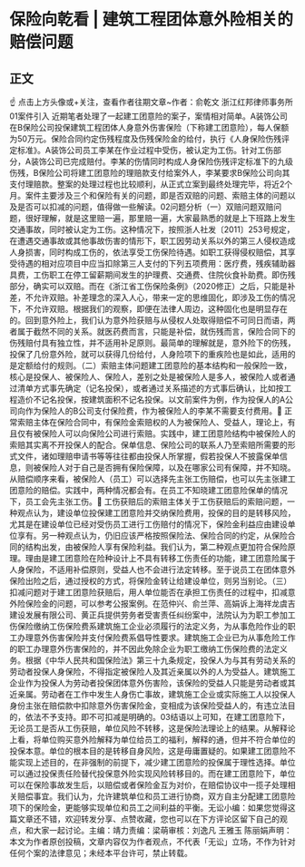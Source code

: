 # 保险向乾看 | 建筑工程团体意外险相关的赔偿问题
## 正文
☝ 点击上方头像或+关注，查看作者往期文章~作者：俞乾文 浙江红邦律师事务所 01案件引入 近期笔者处理了一起建工团意险的案子，案情相对简单。A装饰公司在B保险公司投保建筑工程团体人身意外伤害保险（下称建工团意险），每人保额为50万元。保险合同约定伤残程度及伤残保险金的给付，执行《人身保险伤残评定标准》。A装饰公司员工李某在作业过程中受伤，被认定为工伤。针对工伤部分，A装饰公司已完成赔付。李某的伤情同时构成人身保险伤残评定标准下的九级伤残，B保险公司将建工团意险的理赔款支付给案外人，李某要求B保险公司向其支付理赔款。整案的处理过程也比较顺利，从正式立案到最终处理完毕，将近2个月。案件主要涉及三个和保险有关的问题，即是否双赔的问题、索赔主体的问题以及是否可以扣减的问题，值得做一些解读。02问题分析（一）双赔问题双赔问题，很好理解，就是这里赔一遍，那里赔一遍，大家最熟悉的就是上下班路上发生交通事故，同时被认定为工伤。这种情况下，按照浙人社发〔2011〕253号规定，在遭遇交通事故或其他事故伤害的情形下，职工因劳动关系以外的第三人侵权造成人身损害，同时构成工伤的，依法享受工伤保险待遇。如职工获得侵权赔偿，其享受待遇的相对应项目中应当扣除第三人支付的下列五项费用：医疗费，残疾辅助器具费，工伤职工在停工留薪期间发生的护理费、交通费、住院伙食补助费。即伤残部分，确实可以双赔。而在《浙江省工伤保险条例》（2020修正）之后，只能是补差，不允许双赔。补差理念的深入人心，带来一定的思维固化，即涉及工伤的情况下，不允许双赔。根据我们的观察，即便在法律人周边，这种固化也是明显存在的。回到意外险上，我们认为意外险获赔与从侵权人处取得赔偿不可同日而语，两者属于截然不同的关系。就医药费而言，只能是补偿，就伤残而言，保险合同下的伤残赔付具有独立性，并不适用补足原则。最简单的理解就是，意外险下的伤残，投保了几份意外险，就可以获得几份给付，人身险项下的重疾险也是如此，适用的是定额给付的规则。（二）索赔主体问题建工团意险的基本结构和一般保险一致，核心是投保人、被保险人、保险人，差别之处是被保险人是多人，被保险人或者通过清单方式事先确定（记名投保），或者通过关系描述的方式事后确认，比如按工程造价不记名投保，按建筑面积不记名投保。以文前案件为例，作为投保人的A公司向作为保险人的B公司支付保险费，作为被保险人的李某不需要支付费用。🔹 正常索赔主体在保险合同中，有保险金索赔权的人为被保险人、受益人，理论上，有且仅有被保险人可以向保险公司进行索赔。实践中，建工团意险结构中被保险人的索赔其实离不开投保人的配合。保单信息、保险公司的联系人乃至索赔所需要的形式文件，诸如理赔申请书等等往往都由投保人所掌握，假若投保人不披露保单信息，则被保险人对于自己是否拥有保险保障，以及在哪家公司有保障，并不知晓。从赔偿顺序来看，被保险人（员工）可以选择先主张工伤赔偿，也可以先主张建工团意险的赔偿。实践中，两种情况都会有。在员工不知晓建工团意险保单的情况下，员工会先主张工伤。🔹 工伤获赔后的索赔主体关于工伤获赔后的索赔问题，一种观点认为，建设单位投保建工团意险并交纳保险费用，投保的目的是转移风险，尤其是在建设单位已经对受伤员工进行工伤赔付的情况下，保险金利益应由建设单位享有。另一种观点认为，仍旧应该严格按照保险法、保险合同的约定，从保险合同的结构出发，由被保险人享有保险利益。我们认为，第二种观点更加符合保险原理。理由是建工团意险在险种设计上不具有转移工伤责任的功能，建工团意险属于人身保险，不适用补偿原则，受益人也不会进行法定转移。至于说员工在团体意外保险出险之后，通过授权的方式，将保险金转让给建设单位，则另当别论。（三）扣减问题对于建工团意险获赔后，用人单位能否在承担工伤责任的过程中，扣减意外险保险金的问题，可以参考公报案例。在范仲兴、俞兰萍、高娟诉上海祥龙虞吉建设发展有限公司、黄正兵提供劳务者受害责任纠纷案中，法院认为为职工参加工伤保险缴纳工伤保险费系建筑施工企业必须履行的法定义务，为从事危险作业的职工办理意外伤害保险并支付保险费系倡导性要求。建筑施工企业已为从事危险工作的职工办理意外伤害保险的，并不因此免除企业为职工缴纳工伤保险费的法定义务。根据《中华人民共和国保险法》第三十九条规定，投保人为与其有劳动关系的劳动者投保人身保险，不得指定被保险人及其近亲属以外的人为受益人。建筑施工企业作为投保人为劳动者投保团体意外伤害险，该保险的受益人只能是劳动者或其近亲属。劳动者在工作中发生人身伤亡事故，建筑施工企业或实际施工人以投保人身份主张在赔偿款中扣除意外伤害保险金，变相成为该保险受益人的，有违立法目的，依法不予支持。即不可扣减是明确的。03结语以上可知，在建工团意险下，无论员工是否从工伤获赔，单位风险不转移，这是保险法理论上的结果。从解释论上看，将单位购买意外险解释为单位给员工的福利，解释的通，但并不符合单位的投保本意。单位的根本目的是转移自身风险，这是毋庸置疑的。如果建工团意险不能实现上述目的，在非强制的前提下，减少建工团意险的投保属于理性选择。单位可以通过投保责任险替代投保意外险实现风险转移目的。而在建工团意险下，单位可以在保险事故发生后，以赔偿或者保险金互为对价，在赔偿协议中一揽子处理相关赔偿事宜。我们认为，允许建筑单位和员工进行协商，双方自主分配建工团意险项下的保险金，更能够实现单位和员工之间利益的平衡。无讼小编：如果您觉得这篇文章还不错，欢迎转发分享、点赞收藏，您也可以在下方评论区留下自己的观点，和大家一起讨论。主编：靖力责编：梁萌审核：刘逸凡 王雅玉 陈丽娟声明：本文为作者原创投稿，文章内容仅为作者观点，不代表「无讼」立场，不作为针对任何个案的法律意见；未经本平台许可，禁止转载。